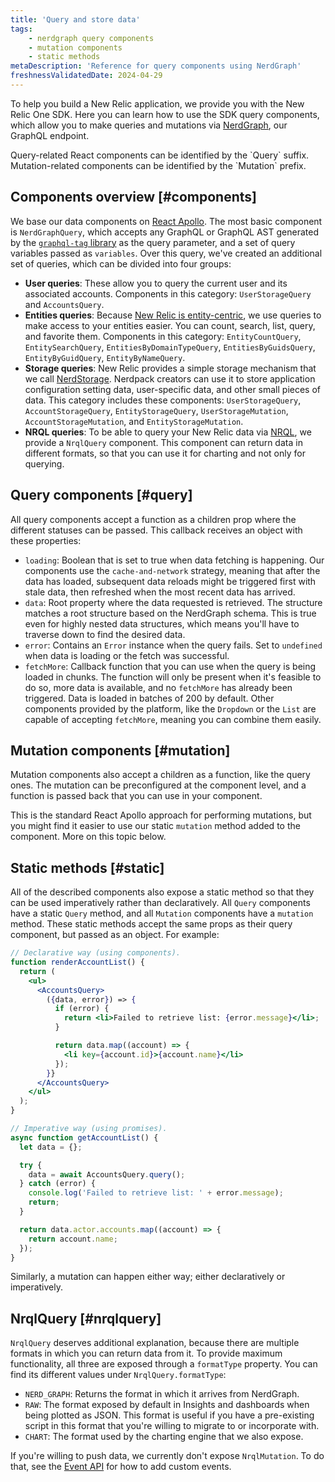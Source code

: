 ```yaml
---
title: 'Query and store data'
tags:
    - nerdgraph query components
    - mutation components
    - static methods
metaDescription: 'Reference for query components using NerdGraph'
freshnessValidatedDate: 2024-04-29
---
```


To help you build a New Relic application, we provide you with the New Relic One SDK. Here you can learn how to use the SDK query components, which allow you to make queries and mutations via [NerdGraph](/docs/apis/nerdgraph/get-started/introduction-new-relic-nerdgraph/), our GraphQL endpoint.

<Callout variant="tip">
  Query-related React components can be identified by the `Query` suffix. Mutation-related components can be identified by the `Mutation` prefix.
</Callout>

## Components overview [#components]

We base our data components on [React Apollo](https://www.apollographql.com/docs/react/). The most basic component is `NerdGraphQuery`, which accepts any GraphQL or GraphQL AST generated by the [`graphql-tag` library](https://github.com/apollographql/graphql-tag) as the query parameter, and a set of query variables passed as `variables`. Over this query, we've created an additional set of queries, which can be divided into four groups:

* **User queries**: These allow you to query the current user and its associated accounts. Components in this category: `UserStorageQuery` and `AccountsQuery`.
* **Entities queries**: Because [New Relic is entity-centric](/docs/new-relic-one/use-new-relic-one/ui-data/new-relic-one-entity-explorer-view-performance-across-apps-services-hosts), we use queries to make access to your entities easier. You can count, search, list, query, and favorite them. Components in this category: `EntityCountQuery`, `EntitySearchQuery`, `EntitiesByDomainTypeQuery`, `EntitiesByGuidsQuery`, `EntityByGuidQuery`, `EntityByNameQuery`.
* **Storage queries**: New Relic provides a simple storage mechanism that we call [NerdStorage](/docs/new-relic-solutions/build-nr-ui/nerdstorage). Nerdpack creators can use it to store application configuration setting data, user-specific data, and other small pieces of data. This category includes these components: `UserStorageQuery`, `AccountStorageQuery`, `EntityStorageQuery`, `UserStorageMutation`, `AccountStorageMutation`, and `EntityStorageMutation`.
* **NRQL queries**: To be able to query your New Relic data via [NRQL](/docs/nrql/get-started/introduction-nrql-how-nrql-works), we provide a `NrqlQuery` component. This component can return data in different formats, so that you can use it for charting and not only for querying.

## Query components [#query]

All query components accept a function as a children prop where the different statuses can be passed. This callback receives an object with these properties:

* `loading`: Boolean that is set to true when data fetching is happening. Our components use the `cache-and-network` strategy, meaning that after the data has loaded, subsequent data reloads might be triggered first with stale data, then refreshed when the most recent data has arrived.
* `data`: Root property where the data requested is retrieved. The structure matches a root structure based on the NerdGraph schema. This is true even for highly nested data structures, which means you'll have to traverse down to find the desired data.
* `error`: Contains an `Error` instance when the query fails. Set to `undefined` when data is loading or the fetch was successful.
* `fetchMore`: Callback function that you can use when the query is being loaded in chunks. The function will only be present when it's feasible to do so, more data is available, and no `fetchMore` has already been triggered. Data is loaded in batches of 200 by default. Other components provided by the platform, like the `Dropdown` or the `List` are capable of accepting `fetchMore`, meaning you can combine them easily.

## Mutation components [#mutation]

Mutation components also accept a children as a function, like the query ones. The mutation can be preconfigured at the component level, and a function is passed back that you can use in your component.

This is the standard React Apollo approach for performing mutations, but you might find it easier to use our static `mutation` method added to the component. More on this topic below.

## Static methods [#static]

All of the described components also expose a static method so that they can be used imperatively rather than declaratively. All `Query` components have a static `Query` method, and all `Mutation` components have a `mutation` method. These static methods accept the same props as their query component, but passed as an object. For example:

```jsx
// Declarative way (using components).
function renderAccountList() {
  return (
    <ul>
      <AccountsQuery>
        ({data, error}) => {
          if (error) {
            return <li>Failed to retrieve list: {error.message}</li>;
          }

          return data.map((account) => {
            <li key={account.id}>{account.name}</li>
          });
        }}
      </AccountsQuery>
    </ul>
  );
}

// Imperative way (using promises).
async function getAccountList() {
  let data = {};

  try {
    data = await AccountsQuery.query();
  } catch (error) {
    console.log('Failed to retrieve list: ' + error.message);
    return;
  }

  return data.actor.accounts.map((account) => {
    return account.name;
  });
}
```

Similarly, a mutation can happen either way; either declaratively or imperatively.

## NrqlQuery [#nrqlquery]

`NrqlQuery` deserves additional explanation, because there are multiple formats in which you can return data from it. To provide maximum functionality, all three are exposed through a `formatType` property. You can find its different values under `NrqlQuery.formatType`:

* `NERD_GRAPH`: Returns the format in which it arrives from NerdGraph.
* `RAW`: The format exposed by default in Insights and dashboards when being plotted as JSON. This format is useful if you have a pre-existing script in this format that you're willing to migrate to or incorporate with.
* `CHART`: The format used by the charting engine that we also expose.

If you're willing to push data, we currently don't expose `NrqlMutation`. To do that, see the [Event API](/docs/data-apis/ingest-apis/event-api/introduction-event-api/) for how to add custom events.
